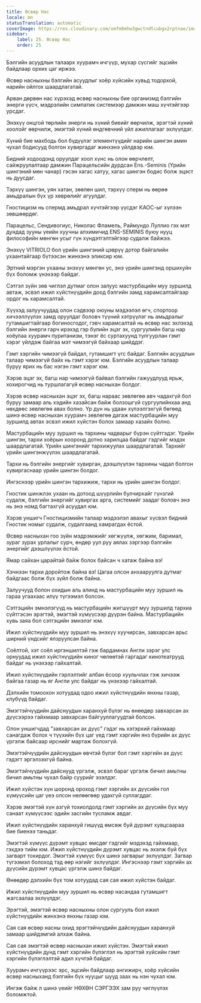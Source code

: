 ```yaml
---
title: Өсвөр Нас
locale: mn
statusTranslation: automatic
coverImage: https://res.cloudinary.com/xmfm6mhw3gwctndtcubgx2rptnae/image/upload/v1740337243/small_cover_educacion_fundamental_a051170f1c.webp
sidebar:
    label: 25. Өсвөр Нас
    order: 25
---
```

Бэлгийн асуудлын талаарх хуурамч ичгүүр, мухар сүсгийг эцсийн байдлаар орхих цаг иржээ.

Өсвөр насныхны бэлгийн асуудлыг хоёр хүйсийн хувьд тодорхой, нарийн ойлгох шаардлагатай.

Арван дөрвөн нас хүрэхэд өсвөр насныхны бие организмд бэлгийн энерги үүсч, мэдрэлийн симпатик системээр дамжин маш хүчтэйгээр урсдаг.

Энэхүү онцгой төрлийн энерги нь хүний биеийг өөрчилж, эрэгтэй хүний хоолойг өөрчилж, эмэгтэй хүний өндгөвчний үйл ажиллагааг эхлүүлдэг.

Хүний бие махбодь бол бүдүүлэг элементүүдийг нарийн шингэн амин чухал бодисууд болгон хувиргадаг жинхэнэ үйлдвэр юм.

Бидний ходоодонд оруулдаг хоол хүнс нь олон өөрчлөлт, сайжруулалтаар дамжин Парацельсийн дурдсан Ens.-Seminis (Үрийн шингэний мөн чанар) гэсэн хагас хатуу, хагас шингэн бодис болж эцэст нь дуусдаг.

Тэрхүү шингэн, уян хатан, зөөлөн шил, тэрхүү сперм нь өөрөө амьдралын бүх үр хөврөлийг агуулдаг.

Гностицизм нь спермд амьдрал хүчтэйгээр үүсдэг КАОС-ыг хүлээн зөвшөөрдөг.

Парацельс, Сендивогиус, Николас Фламель, Раймундо Луллио гэх мэт дундад зууны үеийн хуучны алхимичид ENS-SEMINIS буюу нууц философийн мөнгөн усыг гүн хүндэтгэлтэйгээр судалж байжээ.

Энэхүү VITRIOLO бол үрийн шингэний цэврүү дотор байгалийн ухаантайгаар бүтээсэн жинхэнэ эликсир юм.

Эртний мэргэн ухааны энэхүү мөнгөн ус, энэ үрийн шингэнд оршихуйн бүх боломж үнэхээр байдаг.

Сэтгэл зүйн зөв чиглэл дутмаг олон залуус мастурбацийн муу зуршилд автаж, эсвэл ижил хүйстнүүдийн доод бэлгийн замд харамсалтайгаар ордог нь харамсалтай.

Хүүхэд залуучуудад олон сэдвээр оюуны мэдээлэл өгч, спортоор хичээллүүлэх замд оруулдаг боловч түүний хэтрүүлэг нь амьдралыг гутамшигтайгаар богиносгодог, гэвч харамсалтай нь өсвөр нас эхлэхэд бэлгийн энерги гарч ирэхэд гэр бүлийн эцэг эх, сургуулийн багш нар хоёулаа хуурамч пуританизм, тэнэг ёс суртахуунд тулгуурлан гэмт хэрэг үйлдэж байгаа мэт чимээгүй байхаар шийддэг.

Гэмт хэргийн чимээгүй байдал, гутамшигт үгс байдаг. Бэлгийн асуудлын талаар чимээгүй байх нь гэмт хэрэг юм. Бэлгийн асуудлын талаар буруу ярих нь бас нэгэн гэмт хэрэг юм.

Хэрэв эцэг эх, багш нар чимээгүй байвал бэлгийн гажуудлууд ярьж, хохирогчид нь туршлагагүй өсвөр насныхан болдог.

Хэрэв өсвөр насныхан эцэг эх, багш нараас зөвлөгөө авч чадахгүй бол буруу замаар аль хэдийн хазайсан байж болзошгүй сургуулийнхаа анд нөхдөөс зөвлөгөө авах болно. Үр дүн нь удаан хүлээлгэхгүй бөгөөд шинэ өсвөр насныхан хуурамч зөвлөгөө дагаж мастурбацийн муу зуршилд автах эсвэл ижил хүйстэн болох замаар хазайх болно.

Мастурбацийн муу зуршил нь тархины чадварыг бүрэн сүйтгэдэг. Үрийн шингэн, тархи хоёрын хооронд дотно харилцаа байдаг гэдгийг мэдэх шаардлагатай. Үрийн шингэнийг тархижуулах шаардлагатай. Тархийг үрийн шингэнжүүлэх шаардлагатай.

Тархи нь бэлгийн энергийг хувирган, дээшлүүлэн тархины чадал болгон хувиргаснаар үрийн шингэн болдог.

Ингэснээр үрийн шингэн тархижиж, тархи нь үрийн шингэн болдог.

Гностик шинжлэх ухаан нь дотоод шүүрлийн булчирхайг гүнзгий судалж, бэлгийн энергийг хувиргах арга, системийг заадаг боловч энэ нь энэ номд багтахгүй асуудал юм.

Хэрэв уншигч Гностицизмийн талаар мэдээлэл авахыг хүсвэл бидний Гностик номыг судалж, судалгаанд хамрагдах ёстой.

Өсвөр насныхан гоо зүйн мэдрэмжийг хөгжүүлж, хөгжим, баримал, зураг зурах урлалыг сурч, өндөр уул руу аялах зэргээр бэлгийн энергийг дээшлүүлэх ёстой.

Ямар сайхан царайтай байж болох байсан ч хатаж байна вэ!

Хэчнээн тархи доройтож байна вэ! Цагаа олсон анхааруулга дутмаг байдгаас болж бүх зүйл болж байна.

Залуучууд болон охидын аль алинд нь мастурбацийн муу зуршил нь гараа угаахаас илүү түгээмэл болсон.

Сэтгэцийн эмнэлэгүүд нь мастурбацийн жигшүүрт муу зуршилд тархиа сүйтгэсэн эрэгтэй, эмэгтэй хүмүүсээр дүүрэн байна. Мастурбацийн хувь заяа бол сэтгэцийн эмнэлэг юм.

Ижил хүйстнүүдийн муу зуршил нь энэхүү хуучирсан, завхарсан арьс ширний үндсийг ялзруулсан байна.

Соёлтой, хэт соёл иргэншилтэй гэж бардамнах Англи зэрэг улс орнуудад ижил хүйстнүүдийн киног чөлөөтэй гаргадаг кинотеатрууд байдаг нь үнэхээр гайхалтай.

Ижил хүйстнүүдийн гэрлэлтийг албан ёсоор хуульчлах гэж хичээж байгаа газар нь яг Англи улс байдаг нь үнэхээр гайхалтай.

Дэлхийн томоохон хотуудад одоо ижил хүйстнүүдийн янхны газар, клубүүд байдаг.

Эмэгтэйчүүдийн дайснуудын харанхуй бүлэг нь өнөөдөр завхарсан ах дүүсээрээ гайхмаар завхарсан байгууллагуудтай болсон.

Олон уншигчдад "завхарсан ах дүүс" гэдэг нь хэтэрхий гайхмаар санагдаж болох ч түүхийн бүх цаг үед гэмт хэргийн янз бүрийн ах дүүс үргэлж байсаар ирснийг мартаж болохгүй.

Эмэгтэйчүүдийн дайснуудын өвчтэй бүлэг бол гэмт хэргийн ах дүүс гэдэгт эргэлзэхгүй байна.

Эмэгтэйчүүдийн дайснууд үргэлж, эсвэл бараг үргэлж бичил амьтны бичил амьтны чухал байр суурийг эзэлдэг.

Ижил хүйстэн хүн шоронд ороход гэмт хэргийн ах дүүсийн гол хүмүүсийн цаг үеэ олсон нөлөөгөөр удахгүй суллагддаг.

Хэрэв эмэгтэй хүн азгүй тохиолдолд гэмт хэргийн ах дүүсийн бүх муу санаат хүмүүсээс эдийн засгийн тусламж авдаг.

Ижил хүйстнүүдийн харанхуй гишүүд өмсөж буй дүрэмт хувцсаараа бие биенээ таньдаг.

Эмэгтэй хүмүүс дүрэмт хувцас өмсдөг гэдгийг мэдэхэд гайхмаар, гэхдээ тийм юм. Ижил хүйстнүүдийн дүрэмт хувцас нь эхэлж буй бүх загварт тохирдог. Эмэгтэй хүмүүс бүх шинэ загварыг эхлүүлдэг. Загвар түгээмэл болоход тэд өөр нэгийг эхлүүлдэг. Ингэснээр гэмт хэргийн ах дүүсийн дүрэмт хувцас үргэлж шинэ байдаг.

Өнөөдөр дэлхийн бүх том хотуудад сая сая ижил хүйстэн байдаг.

Ижил хүйстнүүдийн муу зуршил нь өсвөр насандаа гутамшигт жагсаалаа эхлүүлдэг.

Эрэгтэй, эмэгтэй өсвөр насныхны олон сургууль бол ижил хүйстнүүдийн жинхэнэ янхны газар юм.

Сая сая өсвөр насны охид эрэгтэйчүүдийн дайснуудын харанхуй замаар шийдэмгий алхаж байна.

Сая сая эмэгтэй өсвөр насныхан ижил хүйстэн. Эмэгтэй ижил хүйстнүүдийн дунд гэмт хэргийн бүлэглэл нь эрэгтэй хүйсийн гэмт хэргийн бүлэглэлтэй адил хүчтэй байдаг.

Хуурамч ичгүүрээс эрс, эцсийн байдлаар ангижирч, хоёр хүйсийн өсвөр насныханд бэлгийн бүх нууцыг шууд заах нь нэн чухал юм.

Ингэж байж л шинэ үеийг НӨХӨН СЭРГЭЭХ зам руу чиглүүлэх боломжтой.

